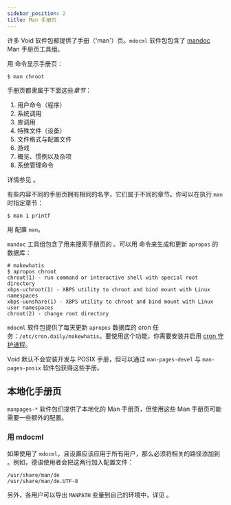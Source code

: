 ```yaml
---
sidebar_position: 2
title: Man 手册页
---
```



许多 Void 软件包都提供了手册（'man'）页。`mdocml` 软件包包含了 [mandoc](https://mandoc.bsd.lv/) Man 手册页工具组。

用 <Man to="man/1" /> 命令显示手册页：

```
$ man chroot
```

手册页都隶属于下面这些*章节*：

1. 用户命令（程序）
2. 系统调用
3. 库调用
4. 特殊文件（设备）
5. 文件格式与配置文件
6. 游戏
7. 概览、惯例以及杂项
8. 系统管理命令

详情参见 <Man to="man-pages/7" />。

有些内容不同的手册页拥有相同的名字，它们属于不同的章节。你可以在执行 `man` 时指定章节：

```
$ man 1 printf
```

用 <Man to="man.conf/5" /> 配置 `man`。

`mandoc` 工具组包含了用来搜索手册页的 <Man to="apropos/1" />。可以用 <Man to="makewhatis/8" /> 命令来生成和更新 `apropos` 的数据库：

```
# makewhatis
$ apropos chroot
chroot(1) - run command or interactive shell with special root directory
xbps-uchroot(1) - XBPS utility to chroot and bind mount with Linux namespaces
xbps-uunshare(1) - XBPS utility to chroot and bind mount with Linux user namespaces
chroot(2) - change root directory
```

`mdocml` 软件包提供了每天更新 `apropos` 数据库的 cron 任务：`/etc/cron.daily/makewhatis`。要使用这个功能，你需要安装并启用 [cron 守护进程](../cron.mdx)。

Void 默认不会安装开发与 POSIX 手册，但可以通过 `man-pages-devel` 与 `man-pages-posix` 软件包获得这些手册。

## 本地化手册页

`manpages-*` 软件包们提供了本地化的 Man 手册页，但使用这些 Man 手册页可能需要一些额外的配置。

### 用 mdocml

如果使用了 `mdocml`，且设置应该应用于所有用户，那么必须将相关的路径添加到 <Man to="man.conf/5" />。例如，德语使用者会把这两行加入配置文件：

```
/usr/share/man/de
/usr/share/man/de.UTF-8
```

另外，各用户可以导出 `MANPATH` 变量到自己的环境中，详见 <Man to="man/1" />。
